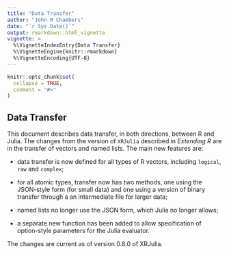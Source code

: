 ```yaml
---
title: "Data Transfer"
author: "John M Chambers"
date: "`r Sys.Date()`"
output: rmarkdown::html_vignette
vignette: >
  %\VignetteIndexEntry{Data Transfer}
  %\VignetteEngine{knitr::rmarkdown}
  %\VignetteEncoding{UTF-8}
---
```


```r
knitr::opts_chunk$set(
  collapse = TRUE,
  comment = "#>"
)
```
## Data Transfer

This document describes data transfer, in both directions, between R and Julia.
The changes from the version of `XRJulia` described in *Extending R* are in the transfer of vectors and named lists.
The main new features are:

* data transfer is now defined for all types of R vectors, including `logical`, `raw` and `complex`;

* for all atomic types, transfer now has two methods, one using the JSON-style form (for small data) and one using a version of binary transfer through a an intermediate file for larger data;

* named lists no longer use the JSON form, which Julia no longer allows;

* a separate new function has been added to allow specification of option-style parameters for the Julia evaluator.

The changes are current as of version 0.8.0 of XRJulia.


